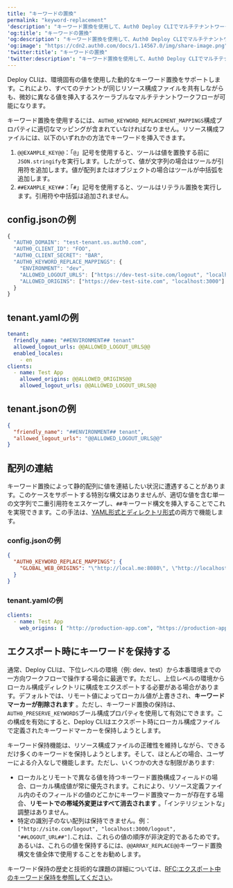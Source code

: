 ---
title: "キーワードの置換"
permalink: "keyword-replacement"
'description': "キーワード置換を使用して、Auth0 Deploy CLIでマルチテナントワークフローを管理する方法を学びます。"
'og:title': "キーワードの置換"
'og:description': "キーワード置換を使用して、Auth0 Deploy CLIでマルチテナントワークフローを管理する方法を学びます。"
'og:image': "https://cdn2.auth0.com/docs/1.14567.0/img/share-image.png"
'twitter:title': "キーワードの置換"
'twitter:description': "キーワード置換を使用して、Auth0 Deploy CLIでマルチテナントワークフローを管理する方法を学びます。"
---

Deploy CLIは、環境固有の値を使用した動的なキーワード置換をサポートします。これにより、すべてのテナントが同じリソース構成ファイルを共有しながらも、微妙に異なる値を挿入するスケーラブルなマルチテナントワークフローが可能になります。

キーワード置換を使用するには、`AUTH0_KEYWORD_REPLACEMENT_MAPPINGS`構成プロパティに適切なマッピングが含まれていなければなりません。リソース構成ファイルには、以下のいずれかの方法でキーワードを挿入できます。‌‌

1. `@@EXAMPLE_KEY@@`：「`@`」記号を使用すると、ツールは値を置換する前に`JSON.stringify`を実行します。したがって、値が文字列の場合はツールが引用符を追加します。値が配列またはオブジェクトの場合はツールが中括弧を追加します。
2. `##EXAMPLE_KEY##`：「`#`」記号を使用すると、ツールはリテラル置換を実行します。引用符や中括弧は追加されません。

## config.jsonの例

```javascript lines
{
  "AUTH0_DOMAIN": "test-tenant.us.auth0.com",
  "AUTH0_CLIENT_ID": "FOO",
  "AUTH0_CLIENT_SECRET": "BAR",
  "AUTH0_KEYWORD_REPLACE_MAPPINGS": {
    "ENVIRONMENT": "dev",
    "ALLOWED_LOGOUT_URLS": ["https://dev-test-site.com/logout", "localhost:3000/logout"],
    "ALLOWED_ORIGINS": ["https://dev-test-site.com", "localhost:3000"]
  }
}
```

## tenant.yamlの例

```yaml lines
tenant:
  friendly_name: "##ENVIRONMENT## tenant"
  allowed_logout_urls: @@ALLOWED_LOGOUT_URLS@@
  enabled_locales:
    - en
clients:
  - name: Test App
    allowed_origins: @@ALLOWED_ORIGINS@@
    allowed_logout_urls: @@ALLOWED_LOGOUT_URLS@@
```

## tenant.jsonの例

```json lines
{
  "friendly_name": "##ENVIRONMENT## tenant",
  "allowed_logout_urls": "@@ALLOWED_LOGOUT_URLS@@"
}
```

## 配列の連結

キーワード置換によって静的配列に値を連結したい状況に遭遇することがあります。このケースをサポートする特別な構文はありませんが、適切な値を含む単一の文字列で二重引用符をエスケープし、`##`キーワード構文を挿入することでこれを実現できます。この手法は、[YAML形式とディレクトリ形式](/ja-jp/deploy-monitor/deploy-cli-tool/available-resource-configuration-formats)の両方で機能します。

### config.jsonの例

```json lines
{
  "AUTH0_KEYWORD_REPLACE_MAPPINGS": {
    "GLOBAL_WEB_ORIGINS": "\"http://local.me:8080\", \"http://localhost\", \"http://localhost:3000\""
  }
}
```

### tenant.yamlの例

```yaml lines
clients:
  - name: Test App
    web_origins: [ "http://production-app.com", "https://production-app.com", ##GLOBAL_WEB_ORIGINS## ]
```

## エクスポート時にキーワードを保持する

通常、Deploy CLIは、下位レベルの環境（例: dev、test）から本番環境までの一方向ワークフローで操作する場合に最適です。ただし、上位レベルの環境からローカル構成ディレクトリに構成をエクスポートする必要がある場合があります。デフォルトでは、リモート値によってローカル値が上書きされ、**キーワードマーカーが削除されます** 。ただし、キーワード置換の保持は、`AUTH0_PRESERVE_KEYWORDS`ブール構成プロパティを使用して有効にできます。この構成を有効にすると、Deploy CLIはエクスポート時にローカル構成ファイルで定義されたキーワードマーカーを保持しようとします。

キーワード保持機能は、リソース構成ファイルの正確性を維持しながら、できるだけ多くのキーワードを保持しようとします。そして、ほとんどの場合、ユーザーによる介入なしで機能します。ただし、いくつかの大きな制限があります:

* ローカルとリモートで異なる値を持つキーワード置換構成フィールドの場合、ローカル構成値が常に優先されます。これにより、リソース定義ファイル内のそのフィールドの値のどこかにキーワード置換マーカーが存在する場合、**リモートでの帯域外変更はすべて消去されます** 。「インテリジェントな」調整はありません。
* 特定の識別子のない配列は保持できません。例：`["http://site.com/logout", "localhost:3000/logout", "##LOGOUT_URL##"]`.これは、これらの値の順序が非決定的であるためです。あるいは、これらの値を保持するには、`@@ARRAY_REPLACE@@`キーワード置換構文を値全体で使用することをお勧めします。

キーワード保持の歴史と技術的な課題の詳細については、[RFC:エクスポート中のキーワード保持を参照してください](https://github.com/auth0/auth0-deploy-cli/issues/688)。